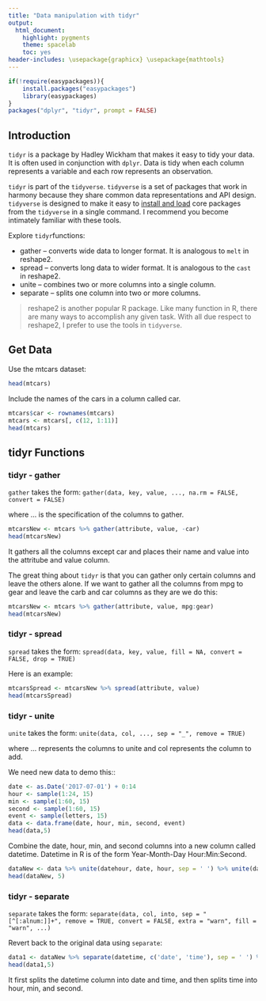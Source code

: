 ```yaml
---
title: "Data manipulation with tidyr"
output:
  html_document:
    highlight: pygments
    theme: spacelab
    toc: yes
header-includes: \usepackage{graphicx} \usepackage{mathtools}
---
```

```r
if(!require(easypackages)){
    install.packages("easypackages")
    library(easypackages)
}
packages("dplyr", "tidyr", prompt = FALSE)
```

## Introduction

`tidyr` is a package by Hadley Wickham that makes it easy to tidy your data. It is often used in conjunction with `dplyr`. Data is tidy when each column represents a variable and each row represents an observation.

`tidyr` is part of the `tidyverse`.  `tidyverse` is a set of packages that work in harmony because they share common data representations and API design. `tidyverse` is designed to make it easy to [install and load](https://blog.rstudio.org/2016/09/15/tidyverse-1-0-0/) core packages from the `tidyverse` in a single command.  I recommend you become intimately familiar with these tools.

Explore `tidyr`functions:

* gather – converts wide data to longer format. It is analogous to `melt` in reshape2.
* spread – converts long data to wider format. It is analogous to the `cast` in reshape2.
* unite – combines two or more columns into a single column.
* separate – splits one column into two or more columns.

> reshape2 is another popular R package.  Like many function in R, there are many ways to accomplish any given task.  With all due respect to reshape2, I prefer to use the tools in `tidyverse`.

## Get Data

Use the mtcars dataset:
```r
head(mtcars)
```

Include the names of the cars in a column called car.

```r
mtcars$car <- rownames(mtcars)
mtcars <- mtcars[, c(12, 1:11)]
head(mtcars)
```

## tidyr Functions
### tidyr - gather

`gather` takes the form: `gather(data, key, value, ..., na.rm = FALSE, convert = FALSE)`

where ... is the specification of the columns to gather.

```r
mtcarsNew <- mtcars %>% gather(attribute, value, -car)
head(mtcarsNew)
```

It gathers all the columns except car and places their name and value into the attritube and value column.

The great thing about `tidyr` is that you can gather only certain columns and leave the others alone. If we want to gather all the columns from mpg to gear and leave the carb and car columns as they are we do this:

```r
mtcarsNew <- mtcars %>% gather(attribute, value, mpg:gear)
head(mtcarsNew)
```

### tidyr - spread

`spread` takes the form: `spread(data, key, value, fill = NA, convert = FALSE, drop = TRUE)`

Here is an example:

```r
mtcarsSpread <- mtcarsNew %>% spread(attribute, value)
head(mtcarsSpread)
```

### tidyr - unite

`unite` takes the form: `unite(data, col, ..., sep = "_", remove = TRUE)`

where ... represents the columns to unite and col represents the column to add.

We need new data to demo this::
```r
date <- as.Date('2017-07-01') + 0:14
hour <- sample(1:24, 15)
min <- sample(1:60, 15)
second <- sample(1:60, 15)
event <- sample(letters, 15)
data <- data.frame(date, hour, min, second, event)
head(data,5)
```

Combine the date, hour, min, and second columns into a new column called datetime. Datetime in R is of the form Year-Month-Day Hour:Min:Second.

```r
dataNew <- data %>% unite(datehour, date, hour, sep = ' ') %>% unite(datetime, datehour, min, second, sep = ':')
head(dataNew, 5)
```

### tidyr - separate

`separate` takes the form: `separate(data, col, into, sep = "[^[:alnum:]]+", remove = TRUE, convert = FALSE, extra = "warn", fill = "warn", ...)`

Revert back to the original data using `separate`:

```r
data1 <- dataNew %>% separate(datetime, c('date', 'time'), sep = ' ') %>% separate(time, c('hour', 'min', 'second'), sep = ':')
head(data1,5)
```

It first splits the datetime column into date and time, and then splits time into hour, min, and second.
